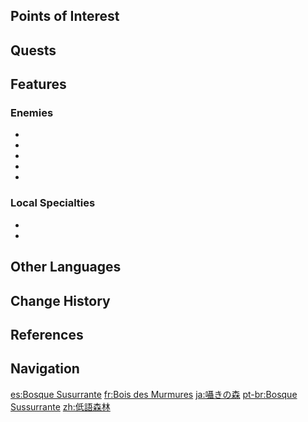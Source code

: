 {{Location Infobox
|image        = Whispering Woods.png
|type         = Subarea
|region       = Mondstadt
|area         = Starfell Valley
}}
{{Description|A small road cuts through these dense and deep woods.<br>The fluttering sound of leaves blown by the wind in this place were often mistaken for whispers by travelers.<br>This is why they started naming it "Whispering Woods."|[[Expedition]] description}}
{{Location Intro|description=<p>{{If Self|Whispering Woods|It|Whispering Woods}} is near [[Starfell Lake]] and the [[City of Mondstadt]]. It is also where the [[Traveler]] first meets [[Venti]] and [[Dvalin]].</p>}}

==Points of Interest==
{{Locations by Category Table|type=Points of Interest}}

==Quests==
{{Quests by Category List|heo=1}}

==Features==
===Enemies===
* {{Enemy|Hilichurl}}
* {{Enemy|Hilichurl Fighter}}
* {{Enemy|Hilichurl Berserker}}
* {{Enemy|Hydro Slime}}
* {{Enemy|Pyro Slime}}

===Local Specialties===
* {{Item|Dandelion Seed}}
* {{Item|Small Lamp Grass}}

==Other Languages==
{{Other Languages
|en      = Whispering Woods
|zhs     = 低语森林
|zhs_rm  = Dīyǔ Sēnlín
|zht     = 低語森林
|zht_rm  = Dīyǔ Sēnlín
|zh_tl   = Whispering Forest
|ja      = {{Rubi|囁|ささや|き}}の{{Rubi|森|もり}}
|ja_rm   = Sasayaki no Mori<ref>[[Map]], Label: Whispering Woods (Japanese)</ref>
|ja_tl   = Forest of Whispers
|ko      = 속삭임의 숲
|ko_rm   = Soksak'im-ui Sup
|ko_tl   = Forest of Whispering
|es      = Bosque Susurrante
|es_tl   = Whispering Forest
|fr      = Bois des Murmures
|fr_tl   = Woods of Murmurs
|ru      = Шепчущий лес
|ru_tl   = Whispering Forest
|th      = Whispering Woods
|vi      = Rừng Thì Thầm
|vi_tl   = Whispering Forest
|de      = Flüsterwald
|de_tl   = Whisper Forest
|id      = Whispering Woods
|pt      = Bosque Sussurrante
|pt_tl   = Whispering Forest
|tr      = Fısıltı Ormanı
|tr_tl   = Whisper Forest
|it      = Foresta dei Sussurri
|it_tl   = Forest of Whispers
}}

==Change History==
{{Change History|1.0}}

==References==
{{Reflist}}

==Navigation==
{{Area Navbox|Mondstadt}}

[[es:Bosque Susurrante]]
[[fr:Bois des Murmures]]
[[ja:囁きの森]]
[[pt-br:Bosque Sussurrante]]
[[zh:低語森林]]